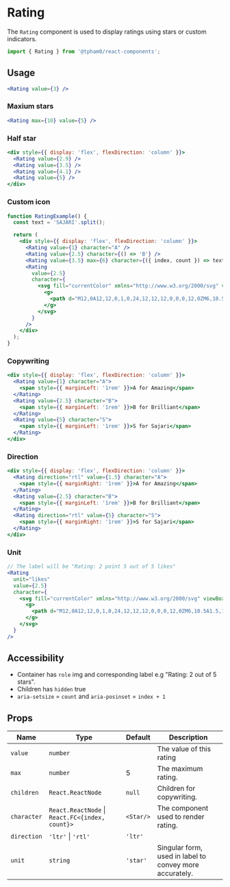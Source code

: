 
<SEO
  title="Rating"
  scope={scopes.components}
  description="The Rating component is used to display ratings using stars or custom indicators. "
/>

# Rating

The `Rating` component is used to display ratings using stars or custom indicators.

```js
import { Rating } from '@tpham0/react-components';
```

## Usage

```jsx
<Rating value={3} />
```

### Maxium stars

```jsx
<Rating max={10} value={5} />
```

### Half star

```jsx
<div style={{ display: 'flex', flexDirection: 'column' }}>
  <Rating value={2.9} />
  <Rating value={3.5} />
  <Rating value={4.1} />
  <Rating value={5} />
</div>
```

### Custom icon

```jsx
function RatingExample() {
  const text = 'SAJARI'.split();

  return (
    <div style={{ display: 'flex', flexDirection: 'column' }}>
      <Rating value={1} character="A" />
      <Rating value={2.5} character={() => 'B'} />
      <Rating value={3.5} max={6} character={({ index, count }) => text[index]} />
      <Rating
        value={2.5}
        character={
          <svg fill="currentColor" xmlns="http://www.w3.org/2000/svg" viewBox="0 0 24 24" width="24" height="24">
            <g>
              <path d="M12,0A12,12,0,1,0,24,12,12,12,0,0,0,12,0ZM6,10.5A1.5,1.5,0,1,1,7.5,12,1.5,1.5,0,0,1,6,10.5ZM12,19a4,4,0,0,1-4-4h8A4,4,0,0,1,12,19Zm4.5-7A1.5,1.5,0,1,1,18,10.5,1.5,1.5,0,0,1,16.5,12Z" />
            </g>
          </svg>
        }
      />
    </div>
  );
}
```

### Copywriting

```jsx
<div style={{ display: 'flex', flexDirection: 'column' }}>
  <Rating value={1} character="A">
    <span style={{ marginLeft: '1rem' }}>A for Amazing</span>
  </Rating>
  <Rating value={2.5} character="B">
    <span style={{ marginLeft: '1rem' }}>B for Brilliant</span>
  </Rating>
  <Rating value={5} character="S">
    <span style={{ marginLeft: '1rem' }}>S for Sajari</span>
  </Rating>
</div>
```

### Direction

```jsx
<div style={{ display: 'flex', flexDirection: 'column' }}>
  <Rating direction="rtl" value={1.5} character="A">
    <span style={{ marginRight: '1rem' }}>A for Amazing</span>
  </Rating>
  <Rating value={2.5} character="B">
    <span style={{ marginLeft: '1rem' }}>B for Brilliant</span>
  </Rating>
  <Rating direction="rtl" value={5} character="S">
    <span style={{ marginRight: '1rem' }}>S for Sajari</span>
  </Rating>
</div>
```

### Unit

```jsx
// The label will be "Rating: 2 point 5 out of 5 likes"
<Rating
  unit="likes"
  value={2.5}
  character={
    <svg fill="currentColor" xmlns="http://www.w3.org/2000/svg" viewBox="0 0 24 24" width="24" height="24">
      <g>
        <path d="M12,0A12,12,0,1,0,24,12,12,12,0,0,0,12,0ZM6,10.5A1.5,1.5,0,1,1,7.5,12,1.5,1.5,0,0,1,6,10.5ZM12,19a4,4,0,0,1-4-4h8A4,4,0,0,1,12,19Zm4.5-7A1.5,1.5,0,1,1,18,10.5,1.5,1.5,0,0,1,16.5,12Z" />
      </g>
    </svg>
  }
/>
```

## Accessibility

- Container has `role` img and corresponding label e.g "Rating: 2 out of 5 stars".
- Children has `hidden` true
- `aria-setsize` = `count` and `aria-posinset` = `index + 1`

## Props

| Name        | Type                                            | Default   | Description                                             |
| ----------- | ----------------------------------------------- | --------- | ------------------------------------------------------- |
| `value`     | `number`                                        |           | The value of this rating                                |
| `max`       | `number`                                        | 5         | The maximum rating.                                     |
| `children`  | `React.ReactNode`                               | `null`    | Children for copywriting.                               |
| `character` | `React.ReactNode` \| `React.FC<{index, count}>` | `<Star/>` | The component used to render rating.                    |
| `direction` | `'ltr'` \| `'rtl'`                              | `'ltr'`   |                                                         |
| `unit`      | `string`                                        | `'star'`  | Singular form, used in label to convey more accurately. |
